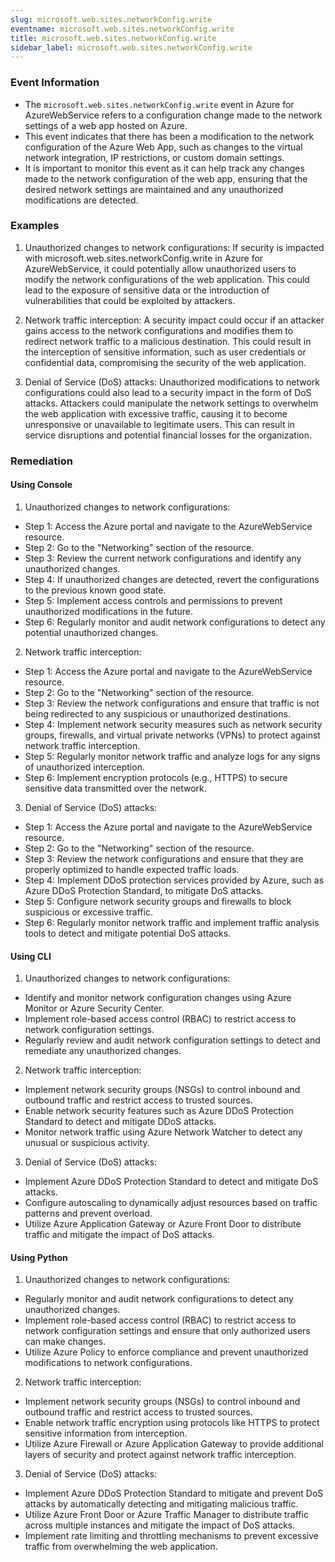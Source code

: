 ```yaml
--- 
slug: microsoft.web.sites.networkConfig.write
eventname: microsoft.web.sites.networkConfig.write
title: microsoft.web.sites.networkConfig.write
sidebar_label: microsoft.web.sites.networkConfig.write
---
```

                       
### Event Information

- The `microsoft.web.sites.networkConfig.write` event in Azure for AzureWebService refers to a configuration change made to the network settings of a web app hosted on Azure.
- This event indicates that there has been a modification to the network configuration of the Azure Web App, such as changes to the virtual network integration, IP restrictions, or custom domain settings.
- It is important to monitor this event as it can help track any changes made to the network configuration of the web app, ensuring that the desired network settings are maintained and any unauthorized modifications are detected.


### Examples

1. Unauthorized changes to network configurations: If security is impacted with microsoft.web.sites.networkConfig.write in Azure for AzureWebService, it could potentially allow unauthorized users to modify the network configurations of the web application. This could lead to the exposure of sensitive data or the introduction of vulnerabilities that could be exploited by attackers.

2. Network traffic interception: A security impact could occur if an attacker gains access to the network configurations and modifies them to redirect network traffic to a malicious destination. This could result in the interception of sensitive information, such as user credentials or confidential data, compromising the security of the web application.

3. Denial of Service (DoS) attacks: Unauthorized modifications to network configurations could also lead to a security impact in the form of DoS attacks. Attackers could manipulate the network settings to overwhelm the web application with excessive traffic, causing it to become unresponsive or unavailable to legitimate users. This can result in service disruptions and potential financial losses for the organization.

### Remediation

#### Using Console

1. Unauthorized changes to network configurations:
- Step 1: Access the Azure portal and navigate to the AzureWebService resource.
- Step 2: Go to the "Networking" section of the resource.
- Step 3: Review the current network configurations and identify any unauthorized changes.
- Step 4: If unauthorized changes are detected, revert the configurations to the previous known good state.
- Step 5: Implement access controls and permissions to prevent unauthorized modifications in the future.
- Step 6: Regularly monitor and audit network configurations to detect any potential unauthorized changes.

2. Network traffic interception:
- Step 1: Access the Azure portal and navigate to the AzureWebService resource.
- Step 2: Go to the "Networking" section of the resource.
- Step 3: Review the network configurations and ensure that traffic is not being redirected to any suspicious or unauthorized destinations.
- Step 4: Implement network security measures such as network security groups, firewalls, and virtual private networks (VPNs) to protect against network traffic interception.
- Step 5: Regularly monitor network traffic and analyze logs for any signs of unauthorized interception.
- Step 6: Implement encryption protocols (e.g., HTTPS) to secure sensitive data transmitted over the network.

3. Denial of Service (DoS) attacks:
- Step 1: Access the Azure portal and navigate to the AzureWebService resource.
- Step 2: Go to the "Networking" section of the resource.
- Step 3: Review the network configurations and ensure that they are properly optimized to handle expected traffic loads.
- Step 4: Implement DDoS protection services provided by Azure, such as Azure DDoS Protection Standard, to mitigate DoS attacks.
- Step 5: Configure network security groups and firewalls to block suspicious or excessive traffic.
- Step 6: Regularly monitor network traffic and implement traffic analysis tools to detect and mitigate potential DoS attacks.

#### Using CLI

1. Unauthorized changes to network configurations:
- Identify and monitor network configuration changes using Azure Monitor or Azure Security Center.
- Implement role-based access control (RBAC) to restrict access to network configuration settings.
- Regularly review and audit network configuration settings to detect and remediate any unauthorized changes.

2. Network traffic interception:
- Implement network security groups (NSGs) to control inbound and outbound traffic and restrict access to trusted sources.
- Enable network security features such as Azure DDoS Protection Standard to detect and mitigate DDoS attacks.
- Monitor network traffic using Azure Network Watcher to detect any unusual or suspicious activity.

3. Denial of Service (DoS) attacks:
- Implement Azure DDoS Protection Standard to detect and mitigate DoS attacks.
- Configure autoscaling to dynamically adjust resources based on traffic patterns and prevent overload.
- Utilize Azure Application Gateway or Azure Front Door to distribute traffic and mitigate the impact of DoS attacks.

#### Using Python

1. Unauthorized changes to network configurations:
- Regularly monitor and audit network configurations to detect any unauthorized changes.
- Implement role-based access control (RBAC) to restrict access to network configuration settings and ensure that only authorized users can make changes.
- Utilize Azure Policy to enforce compliance and prevent unauthorized modifications to network configurations. 

2. Network traffic interception:
- Implement network security groups (NSGs) to control inbound and outbound traffic and restrict access to trusted sources.
- Enable network traffic encryption using protocols like HTTPS to protect sensitive information from interception.
- Utilize Azure Firewall or Azure Application Gateway to provide additional layers of security and protect against network traffic interception.

3. Denial of Service (DoS) attacks:
- Implement Azure DDoS Protection Standard to mitigate and prevent DoS attacks by automatically detecting and mitigating malicious traffic.
- Utilize Azure Front Door or Azure Traffic Manager to distribute traffic across multiple instances and mitigate the impact of DoS attacks.
- Implement rate limiting and throttling mechanisms to prevent excessive traffic from overwhelming the web application.


 
